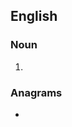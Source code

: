 ==English==

===Noun===
{{head|en|noun form}}

# {{plural of|en|exploiter}}

===Anagrams===
* {{anagrams|en|a=eeiloprstx|petrosilex|sexploiter}}
